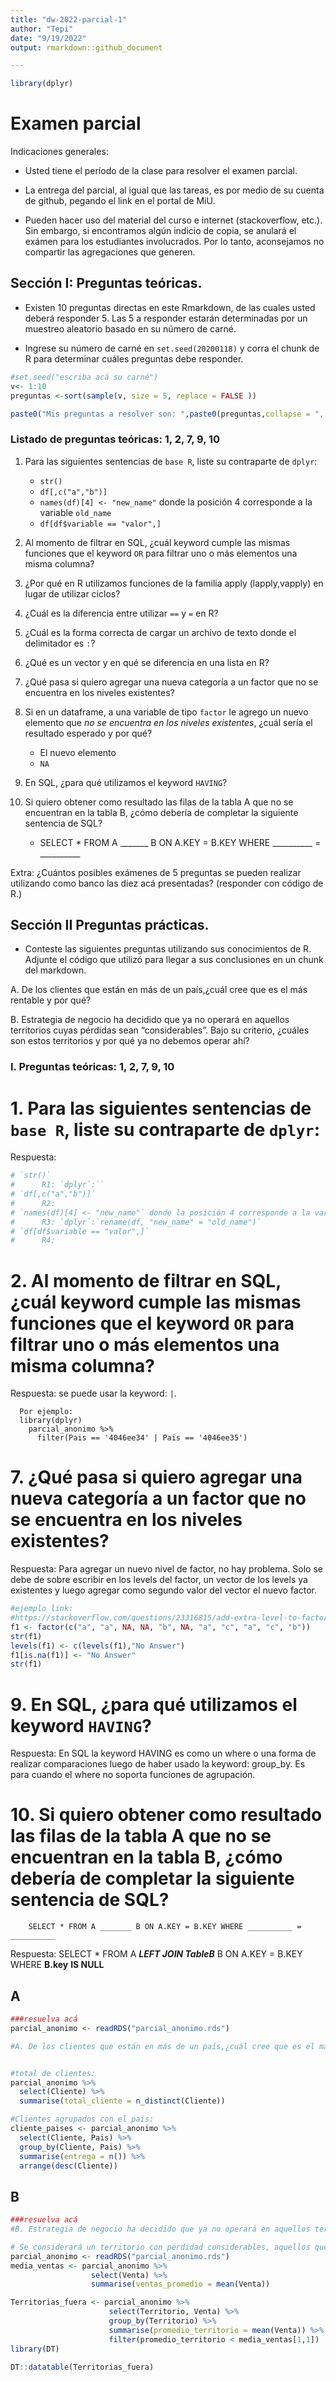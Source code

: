 ```yaml
---
title: "dw-2022-parcial-1"
author: "Tepi"
date: "9/19/2022"
output: rmarkdown::github_document

---
```

```r
library(dplyr)
```

# Examen parcial

Indicaciones generales:

* Usted tiene el período de la clase para resolver el examen parcial.
* La entrega del parcial, al igual que las tareas, es por medio de su cuenta de github, pegando el link en el portal de MiU.


* Pueden hacer uso del material del curso e internet (stackoverflow, etc.). Sin embargo, si encontramos algún indicio de copia, se anulará el exámen para los estudiantes involucrados. Por lo tanto, aconsejamos no compartir las agregaciones que generen. 

## Sección I: Preguntas teóricas.

* Existen 10 preguntas directas en este Rmarkdown, de las cuales usted deberá responder 5. Las 5 a responder estarán determinadas por un muestreo aleatorio basado en su número de carné.

* Ingrese su número de carné en  `set.seed(20200118)` y corra el chunk de R para determinar cuáles preguntas debe responder.


```r

#set.seed("escriba acá su carné") 
v<- 1:10
preguntas <-sort(sample(v, size = 5, replace = FALSE ))

paste0("Mis preguntas a resolver son: ",paste0(preguntas,collapse = ", "))

```


### Listado de preguntas teóricas: 1, 2, 7, 9, 10

1. Para las siguientes sentencias de `base R`, liste su contraparte de `dplyr`:
    * `str()`
    * `df[,c("a","b")]`
    * `names(df)[4] <- "new_name"` donde la posición 4 corresponde a la variable `old_name`
    * `df[df$variable == "valor",]`
    
    
2. Al momento de filtrar en SQL, ¿cuál keyword cumple las mismas funciones que el keyword `OR`  para filtrar uno o más elementos una misma columna?
3. ¿Por qué en R utilizamos funciones de la familia apply (lapply,vapply) en lugar de utilizar ciclos?
4. ¿Cuál es la diferencia entre utilizar `==` y `=` en R?
5. ¿Cuál es la forma correcta de cargar un archivo de texto donde el delimitador es `:`?
6. ¿Qué es un vector y en qué se diferencia en una lista en R?
7. ¿Qué pasa si quiero agregar una nueva categoría a un factor que no se encuentra en los niveles existentes?
8. Si en un dataframe, a una variable de tipo `factor` le agrego un nuevo elemento que *no se encuentra en los niveles existentes*, ¿cuál sería el resultado esperado y por qué?
    * El nuevo elemento
    * `NA`
9. En SQL, ¿para qué utilizamos el keyword `HAVING`?
10. Si quiero obtener como resultado las filas de la tabla A que no se encuentran en la tabla B, ¿cómo debería de completar la siguiente sentencia de SQL?

    * SELECT * FROM A _______ B ON A.KEY = B.KEY WHERE __________ = __________
  
Extra: ¿Cuántos posibles exámenes de 5 preguntas se pueden realizar utilizando como banco las diez acá presentadas?
(responder con código de R.)


## Sección II Preguntas prácticas.


* Conteste las siguientes preguntas utilizando sus conocimientos de R. Adjunte el código que utilizó para llegar a sus conclusiones en un chunk del markdown.

A. De los clientes que están en más de un país,¿cuál cree que es el más rentable y por qué?

B. Estrategia de negocio ha decidido que ya no operará en aquellos territorios cuyas pérdidas sean "considerables". Bajo su criterio, ¿cuáles son estos territorios y por qué ya no debemos operar ahí?








### I. Preguntas teóricas: 1, 2, 7, 9, 10

# 1. Para las siguientes sentencias de `base R`, liste su contraparte de `dplyr`:
Respuesta: 
    
```r
# `str()` 
#      R1: `dplyr`:``
# `df[,c("a","b")]`
#      R2: 
# `names(df)[4] <- "new_name"` donde la posición 4 corresponde a la variable `old_name`
#      R3: `dplyr`:`rename(df, "new_name" = "old_name")`	
# `df[df$variable == "valor",]`
#      R4: 
```
      
# 2. Al momento de filtrar en SQL, ¿cuál keyword cumple las mismas funciones que el keyword `OR`  para filtrar uno o más elementos una misma columna?
  Respuesta: se puede usar la keyword: `|`. 
    
      Por ejemplo:
      library(dplyr)
        parcial_anonimo %>% 
          filter(Pais == '4046ee34' | Pais == '4046ee35')



# 7. ¿Qué pasa si quiero agregar una nueva categoría a un factor que no se encuentra en los niveles existentes?
Respuesta: Para agregar un nuevo nivel de factor, no hay problema. Solo se debe de
            sobre escribir en los levels del factor, un vector de los levels ya
            existentes y luego agregar como segundo valor del vector el nuevo factor. 
```r
#ejemplo link:
#https://stackoverflow.com/questions/23316815/add-extra-level-to-factors-in-dataframe 
f1 <- factor(c("a", "a", NA, NA, "b", NA, "a", "c", "a", "c", "b"))
str(f1)
levels(f1) <- c(levels(f1),"No Answer")
f1[is.na(f1)] <- "No Answer"
str(f1)
```


# 9. En SQL, ¿para qué utilizamos el keyword `HAVING`?
Respuesta: En SQL la keyword HAVING es como un where o una forma de realizar
           comparaciones luego de haber usado la keyword: group_by. Es para cuando
           el where no soporta funciones de agrupación. 
           
# 10. Si quiero obtener como resultado las filas de la tabla A que no se encuentran en la tabla B, ¿cómo debería de completar la siguiente sentencia de SQL?
        
        SELECT * FROM A _______ B ON A.KEY = B.KEY WHERE __________ = __________
Respuesta: 
  SELECT * FROM A ___LEFT JOIN TableB___ B ON A.KEY = B.KEY WHERE __B.key__ __IS NULL__

## A 

```r
###resuelva acá
parcial_anonimo <- readRDS("parcial_anonimo.rds")

#A. De los clientes que están en más de un país,¿cuál cree que es el más rentable y por qué?


#total de clientes:
parcial_anonimo %>% 
  select(Cliente) %>%
  summarise(total_cliente = n_distinct(Cliente)) 

#Clientes agrupados con el pais:
cliente_paises <- parcial_anonimo %>% 
  select(Cliente, Pais) %>%
  group_by(Cliente, Pais) %>%
  summarise(entrega = n()) %>%
  arrange(desc(Cliente))


```




## B

```r
###resuelva acá
#B. Estrategia de negocio ha decidido que ya no operará en aquellos territorios cuyas pérdidas sean "considerables". Bajo su criterio, ¿cuáles son estos territorios y por qué ya no debemos operar ahí?

# Se considerará un territorio con pérdidad considerables, aquellos que tengan el promedio de sus ventas por debajo de la media general. 
parcial_anonimo <- readRDS("parcial_anonimo.rds")
media_ventas <- parcial_anonimo %>%
                  select(Venta) %>%
                  summarise(ventas_promedio = mean(Venta))

Territorias_fuera <- parcial_anonimo %>%
                      select(Territorio, Venta) %>%
                      group_by(Territorio) %>%
                      summarise(promedio_territorio = mean(Venta)) %>%
                      filter(promedio_territorio < media_ventas[1,1])
library(DT)

DT::datatable(Territorias_fuera)
```

